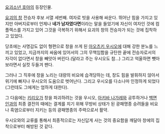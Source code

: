 [[요괴소년 호야]]의 등장인물.

[[요괴의 창]] 전승자 후보 서열 세번째. 여자로 빗을 사용해 싸운다. 뛰어난 힘을 가지고 있지만 아버지로부터 언제나 '''네가 남자였다면'''이라는 말을 들었기에 자신이 여자인 것에 컴플렉스를 가지고 있어 그것을 극복하기 위해서 요괴의 창의 전승자가 되는 것에 집착하고 있었다.

당초에는 사명감도 없이 형편으로 창을 쓰게 된 [[아오츠키 우시오]]에 대해 강한 분노를 느끼고 있었고, 지금까지의 싸움에 있어서의 그의 무책임함을 규탄한 끝에 전승자로서의 자각이 없다면서 창을 빼앗아 버린다.(달라고 주는 우시오도 참...) 그리고 억울하면 뺏아보라면서 실컷 두들겨 팬다.

그러나 그 직후에 창을 노리는 대량의 비요에 습격당하는 데, 창도 힘을 발휘하지 않아서 위기에 빠지나 우시오의 도움으로 벗어난다. 그리고 우시오를 다소나마 인정하게 되었다(그런데도 그에게는 엄하게 대한다).

그 다음에는 [[키리오]]가 창을 파괴하려는 것을 우시오, [[아키바 나가레]]와 공투하거나 [[백면인]]과의 최종 결전의 때에는 결계를 치기 위해 무방비 상태가 된 광패명종 승려들을 비요나 흑염으로부터 지키는 등의 광패명종의 주력으로서 활약.

우시오와의 교류를 통해서 최종적으로는 자신답게 사는 것의 중요함을 깨달아 창에의 집착으로부터 해방된 것 같다.
